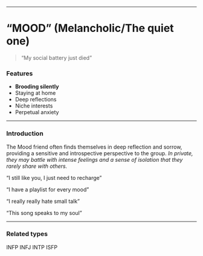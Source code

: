 ___

# “MOOD” (Melancholic/The quiet one)

> “My social battery just died”

### Features

- **Brooding silently**
- Staying at home
- Deep reflections
- Niche interests
- Perpetual anxiety

___

### Introduction

The Mood friend often finds themselves in deep reflection and sorrow, providing a sensitive and introspective perspective to the group. *In private, they may battle with intense feelings and a sense of isolation that they rarely share with others.*

“I still like you, I just need to recharge”

“I have a playlist for every mood”

“I really really hate small talk”

“This song speaks to my soul”

___
### Related types

INFP INFJ INTP ISFP